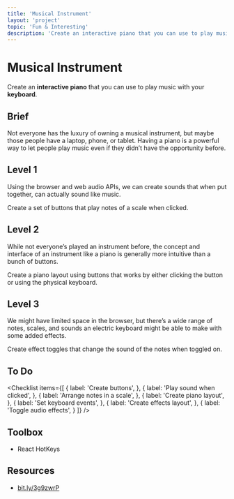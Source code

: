 ```yaml
---
title: 'Musical Instrument'
layout: 'project'
topic: 'Fun & Interesting'
description: 'Create an interactive piano that you can use to play music with your keyboard.'
---
```



<ProjectHeader>

# Musical Instrument

Create an <strong className="text-brand-blue-medium">interactive piano</strong> that you can use to play music with your <strong className="text-brand-purple">keyboard</strong>.

</ProjectHeader>

<ProjectContent>

## Brief

Not everyone has the luxury of owning a musical instrument, but maybe those people have a laptop, phone, or tablet. Having a piano is a powerful way to let people play music even if they didn’t have the opportunity before.

## Level 1

Using the browser and web audio APIs, we can create sounds that when put together, can actually sound like music.

Create a set of buttons that play notes of a scale when clicked.

<LoginRequired className="mt-10">

## Level 2

While not everyone’s played an instrument before, the concept and interface of an instrument like a piano is generally more intuitive than a bunch of buttons.

Create a piano layout using buttons that works by either clicking the button or using the physical keyboard.

## Level 3

We might have limited space in the browser, but there’s a wide range of notes, scales, and sounds an electric keyboard might be able to make with some added effects.

Create effect toggles that change the sound of the notes when toggled on.

</LoginRequired>

</ProjectContent>

<ProjectSidebar>

## To Do

<Checklist items={[
  {
    label: 'Create buttons',
  },
  {
    label: 'Play sound when clicked',
  },
  {
    label: 'Arrange notes in a scale',
  },
  {
    label: 'Create piano layout',
  },
  {
    label: 'Set keyboard events',
  },
  {
    label: 'Create effects layout',
  },
  {
    label: 'Toggle audio effects',
  }
]} />

## Toolbox
- React HotKeys

## Resources
- [bit.ly/3g9zwrP](https://bit.ly/3g9zwrP)

</ProjectSidebar>